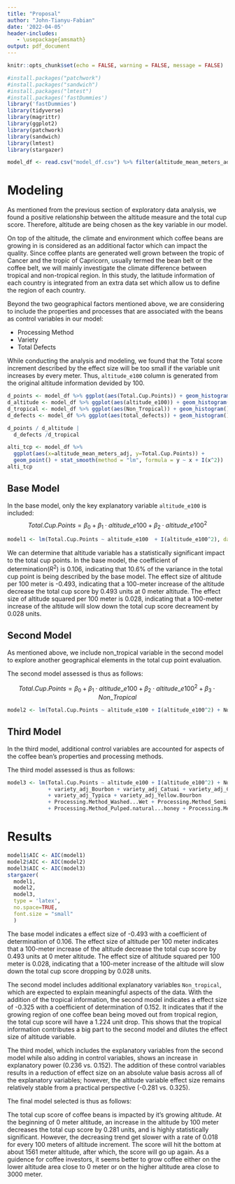 ```yaml
---
title: "Proposal"
author: "John-Tianyu-Fabian"
date: '2022-04-05'
header-includes:
   - \usepackage{amsmath}
output: pdf_document
---
```


```r
knitr::opts_chunk$set(echo = FALSE, warning = FALSE, message = FALSE)
```



```r
#install.packages("patchwork")
#install.packages("sandwich")
#install.packages("lmtest")
#install.packages('fastDummies')
library('fastDummies')
library(tidyverse)
library(magrittr)
library(ggplot2)
library(patchwork)
library(sandwich)
library(lmtest)
library(stargazer)
```

```r
model_df <- read.csv("model_df.csv") %>% filter(altitude_mean_meters_adj < 3000) %>% mutate(altitude_e100 = altitude_mean_meters_adj / 100) 
```



# Modeling

As mentioned from the previous section of exploratory data analysis, we found a positive relationship between the altitude measure and the total cup score. Therefore, altitude are being chosen as the key variable in our model. 

On top of the altitude, the climate and environment which coffee beans are growing in is considered as an additional factor which can impact the quality. Since coffee plants are generated well grown between the tropic of Cancer and the tropic of Capricorn, usually termed the bean belt or the coffee belt\footnote{Consonni, Roberto, Laura Ruth Cagliani, and Clelia Cogliati. “NMR Based Geographical Characterization of Roasted Coffee.” Talanta (Oxford) 88 (2012): 420–426. Web.}, we will mainly investigate the climate difference between tropical and non-tropical region. In this study, the latitude information of each country is integrated from an extra data set which allow us to define the region of each country.

Beyond the two geographical factors mentioned above, we are considering to include the properties and processes that are associated with the beans as control variables in our model:


- Processing Method
- Variety
- Total Defects

While conducting the analysis and modeling, we found that the Total score increment described by the effect size will be too small if the variable unit increases by every meter. Thus, `altitude_e100` column is generated from the original altitude information devided by 100.


```r
d_points <- model_df %>% ggplot(aes(Total.Cup.Points)) + geom_histogram()
d_altitude <- model_df %>% ggplot(aes(altitude_e100)) + geom_histogram(bins = 60)
d_tropical <- model_df %>% ggplot(aes(Non_Tropical)) + geom_histogram()
d_defects <- model_df %>% ggplot(aes(total_defects)) + geom_histogram()

d_points / d_altitude |
  d_defects /d_tropical
``` 


```r
alti_tcp <- model_df %>%
  ggplot(aes(x=altitude_mean_meters_adj, y=Total.Cup.Points)) + 
  geom_point() + stat_smooth(method = "lm", formula = y ~ x + I(x^2))
alti_tcp
```

## Base Model

In the base model, only the key explanatory variable `altitude_e100` is included:
$$
Total.Cup.Points = \beta_0 + \beta_1 \cdot altitude\_e100 + \beta_2 \cdot altitude\_e100^2
$$
```r
model1 <- lm(Total.Cup.Points ~ altitude_e100  + I(altitude_e100^2), data = model_df)
```
We can determine that altitude variable has a statistically significant impact to the total cup points. In the base model, the coefficient of determination($R^2$) is 0.106, indicating that 10.6% of the variance in the total cup point is being described by the base model. The effect size of altitude per 100 meter is -0.493, indicating that a 100-meter increase of the altitude decrease the total cup score by 0.493 units at 0 meter altitude.  The effect size of altitude squared per 100 meter is 0.028, indicating that a 100-meter increase of the altitude will slow down the total cup score decreament by 0.028 units.



## Second Model
As mentioned above, we include non_tropical variable in the second model to explore another geographical elements in the total cup point evaluation.

The second model assessed is thus as follows:

$$
Total.Cup.Points = \beta_0 + \beta_1 \cdot altitude\_e100 + \beta_2 \cdot altitude\_e100^2 + \beta_3 \cdot Non\_Tropical
$$

```r
model2 <- lm(Total.Cup.Points ~ altitude_e100 + I(altitude_e100^2) + Non_Tropical, data = model_df)
```


## Third Model
In the third model, additional control variables are accounted for aspects of the coffee bean's properties and processing methods.

The third model assessed is thus as follows:

\begin{align*}
Total.Cup.Points = \beta_0 + \beta_1 \cdot altitude\_e100 + \beta_2 \cdot altitude\_e100^2\\
+ \beta_3 \cdot Non\_Tropical + \beta_4 \cdot variety + \beta_5 \cdot Processing.Method + \beta_6 \cdot Total.Defect
\end{align*}

```r
model3 <- lm(Total.Cup.Points ~ altitude_e100 + I(altitude_e100^2) + Non_Tropical + total_defects
             + variety_adj_Bourbon + variety_adj_Catuai + variety_adj_Caturra 
             + variety_adj_Typica + variety_adj_Yellow.Bourbon
             + Processing.Method_Washed...Wet + Processing.Method_Semi.washed...Semi.pulped
             + Processing.Method_Pulped.natural...honey + Processing.Method_Other, data = model_df)
```



# Results

```r
model1$AIC <- AIC(model1)
model2$AIC <- AIC(model2)
model3$AIC <- AIC(model3)
stargazer(
  model1,
  model2,
  model3,
  type = 'latex',
  no.space=TRUE,
  font.size = "small"
  )

```


The base model indicates a effect size of -0.493 with a coefficient of determination of 0.106. The effect size of altitude per 100 meter indicates that a 100-meter increase of the altitude decrease the total cup score by 0.493 units at 0 meter altitude.  The effect size of altitude squared per 100 meter is 0.028, indicating that a 100-meter increase of the altitude will slow down the total cup score dropping by 0.028 units.

The second model includes additional explanatory variables `Non_tropical`, which are expected to explain meaningful aspects of the data. With the addition of the tropical information, the second model indicates a effect size of -0.325 with a coefficient of determination of 0.152. It indicates that if the growing region of one coffee bean being moved out from tropical region, the total cup score will have a 1.224 unit drop. This shows that the tropical information contributes a big part to the second model and dilutes the effect size of altitude variable. 

The third model, which includes the explanatory variables from the second model while also adding in control variables, shows an increase in explanatory power (0.236 vs. 0.152). The addition of these control variables results in a reduction of effect size on an absolute value basis across all of the explanatory variables; however, the altitude variable effect size remains relatively stable from a practical perspective (-0.281 vs. 0.325).

The final model selected is thus as follows:

\begin{align*}
Total.Cup.Points = \beta_0 + \beta_1 \cdot altitude\_e100 + \beta_2 \cdot altitude\_e100^2\\
+ \beta_3 \cdot Non\_Tropical + \beta_4 \cdot variety + \beta_5 \cdot Processing.Method + \beta_6 \cdot Total.Defect
\end{align*}

The total cup score of coffee beans is impacted by it’s growing altitude. At the beginning of 0 meter altitude, an increase in the altitude by 100 meter decreases the total cup score by 0.281 units, and is highly statistically significant. However, the decreasing trend get slower with a rate of 0.018 for every 100 meters of altitude increment. The score will hit the bottom at about 1561 meter altitude, after which, the score will go up again. As a guidence for coffee investors, it seems better to grow coffee either on the lower altitude area close to 0 meter or on the higher altitude area close to 3000 meter.



